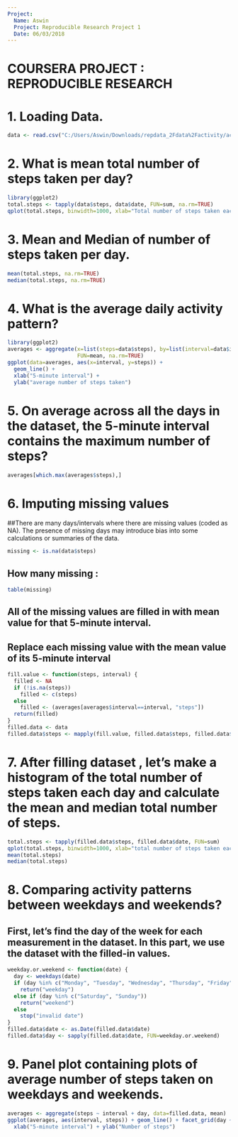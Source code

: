 ---
Project:
  Name: Aswin
  Project: Reproducible Research Project 1
  Date: 06/03/2018
---
COURSERA PROJECT : REPRODUCIBLE RESEARCH
===========================================================================


# 1. Loading Data.

```{r}
data <- read.csv("C:/Users/Aswin/Downloads/repdata_2Fdata%2Factivity/activity.csv")
```

# 2. What is mean total number of steps taken per day?

```{r}
library(ggplot2)
total.steps <- tapply(data$steps, data$date, FUN=sum, na.rm=TRUE)
qplot(total.steps, binwidth=1000, xlab="Total number of steps taken each day")
```

# 3. Mean and Median of number of steps taken per day.

```{r}
mean(total.steps, na.rm=TRUE)
median(total.steps, na.rm=TRUE)
```

# 4. What is the average daily activity pattern?

```{r}
library(ggplot2)
averages <- aggregate(x=list(steps=data$steps), by=list(interval=data$interval),
                      FUN=mean, na.rm=TRUE)
ggplot(data=averages, aes(x=interval, y=steps)) +
  geom_line() +
  xlab("5-minute interval") +
  ylab("average number of steps taken")
```

# 5. On average across all the days in the dataset, the 5-minute interval contains the maximum number of steps?

```{r}
averages[which.max(averages$steps),]
```

# 6. Imputing missing values

##There are many days/intervals where there are missing values (coded as NA). The presence of missing days may introduce bias into some calculations or summaries of the data.

```{r}
missing <- is.na(data$steps)
```

## How many missing :

```{r}
table(missing)
```

## All of the missing values are filled in with mean value for that 5-minute interval.

## Replace each missing value with the mean value of its 5-minute interval

```{r}
fill.value <- function(steps, interval) {
  filled <- NA
  if (!is.na(steps))
    filled <- c(steps)
  else
    filled <- (averages[averages$interval==interval, "steps"])
  return(filled)
}
filled.data <- data
filled.data$steps <- mapply(fill.value, filled.data$steps, filled.data$interval)
```

# 7. After filling dataset , let's make a histogram of the total number of steps taken each day and calculate the mean and median total number of steps.

```{r}
total.steps <- tapply(filled.data$steps, filled.data$date, FUN=sum)
qplot(total.steps, binwidth=1000, xlab="total number of steps taken each day")
mean(total.steps)
median(total.steps)
```

# 8. Comparing activity patterns between weekdays and weekends?

## First, let's find the day of the week for each measurement in the dataset. In this part, we use the dataset with the filled-in values.

```{r}
weekday.or.weekend <- function(date) {
  day <- weekdays(date)
  if (day %in% c("Monday", "Tuesday", "Wednesday", "Thursday", "Friday"))
    return("weekday")
  else if (day %in% c("Saturday", "Sunday"))
    return("weekend")
  else
    stop("invalid date")
}
filled.data$date <- as.Date(filled.data$date)
filled.data$day <- sapply(filled.data$date, FUN=weekday.or.weekend)
```

# 9. Panel plot containing plots of average number of steps taken on weekdays and weekends.

```{r}
averages <- aggregate(steps ~ interval + day, data=filled.data, mean)
ggplot(averages, aes(interval, steps)) + geom_line() + facet_grid(day ~ .) +
  xlab("5-minute interval") + ylab("Number of steps")
```
